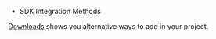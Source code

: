 

- SDK Integration Methods

[Downloads](../reference/downloads) shows you alternative ways to add <Vg k="MESS_SDK" /> in your project.


<Android />
<Ios />
<ReactNative />
<Unity />
<Web />
<Windows />
